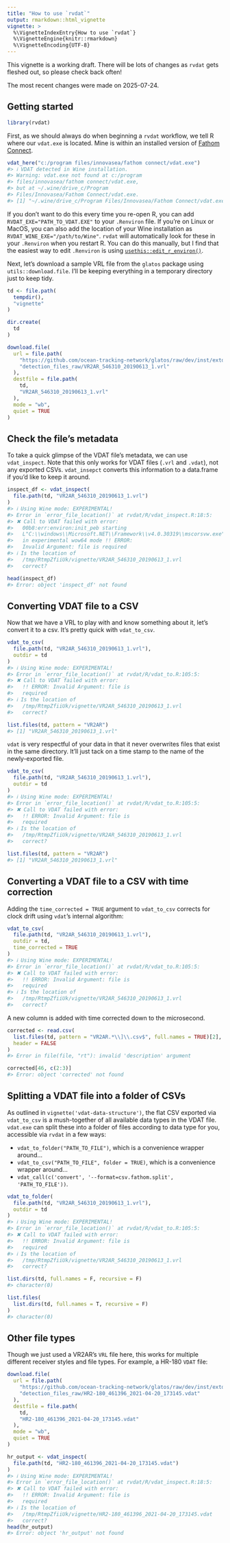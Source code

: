 ```yaml
---
title: "How to use `rvdat`"
output: rmarkdown::html_vignette
vignette: >
  %\VignetteIndexEntry{How to use `rvdat`}
  %\VignetteEngine{knitr::rmarkdown}
  %\VignetteEncoding{UTF-8}
---
```




This vignette is a working draft. There will be lots of changes as `rvdat` gets fleshed out, so please check back often!

The most recent changes were made on 2025-07-24.

## Getting started


``` r
library(rvdat)
```

First, as we should always do when beginning a `rvdat` workflow, we tell R where our `vdat.exe` is located. Mine is within an installed version of [Fathom Connect](https://support.fishtracking.innovasea.com/s/downloads).


``` r
vdat_here("c:/program files/innovasea/fathom connect/vdat.exe")
#> ℹ VDAT detected in Wine installation.
#> Warning: vdat.exe not found at c:/program
#> files/innovasea/fathom connect/vdat.exe,
#> but at ~/.wine/drive_c/Program
#> Files/Innovasea/Fathom Connect/vdat.exe.
#> [1] "~/.wine/drive_c/Program Files/Innovasea/Fathom Connect/vdat.exe"
```

If you don't want to do this every time you re-open R, you can add `RVDAT_EXE="PATH_TO_VDAT.EXE"` to your `.Renviron` file. If you're on Linux or MacOS, you can also add the location of your Wine installation as `RVDAT_WINE_EXE="/path/to/Wine"`. `rvdat` will automatically look for these in your `.Renviron` when you restart R. You can do this manually, but I find that the easiest way to edit `.Renviron` is using [`usethis::edit_r_environ()`](https://usethis.r-lib.org/reference/edit.html).

Next, let's download a sample VRL file from the `glatos` package using `utils::download.file`. I'll be keeping everything in a temporary directory just to keep tidy.


``` r
td <- file.path(
  tempdir(),
  "vignette"
)

dir.create(
  td
)

download.file(
  url = file.path(
    "https://github.com/ocean-tracking-network/glatos/raw/dev/inst/extdata",
    "detection_files_raw/VR2AR_546310_20190613_1.vrl"
  ),
  destfile = file.path(
    td,
    "VR2AR_546310_20190613_1.vrl"
  ),
  mode = "wb",
  quiet = TRUE
)
```

## Check the file's metadata

To take a quick glimpse of the VDAT file's metadata, we can use `vdat_inspect`. Note that this only works for VDAT files (`.vrl` and `.vdat`), not any exported CSVs. `vdat_insepct` converts this information to a data.frame if you'd like to keep it around.


``` r
inspect_df <- vdat_inspect(
  file.path(td, "VR2AR_546310_20190613_1.vrl")
)
#> ℹ Using Wine mode: EXPERIMENTAL!
#> Error in `error_file_location()` at rvdat/R/vdat_inspect.R:18:5:
#> ✖ Call to VDAT failed with error:
#>   00b8:err:environ:init_peb starting
#>   L"C:\\windows\\Microsoft.NET\\Framework\\v4.0.30319\\mscorsvw.exe"
#>   in experimental wow64 mode !! ERROR:
#>   Invalid Argument: file is required
#> ℹ Is the location of
#>   /tmp/RtmpZfiiUk/vignette/VR2AR_546310_20190613_1.vrl
#>   correct?

head(inspect_df)
#> Error: object 'inspect_df' not found
```

## Converting VDAT file to a CSV

Now that we have a VRL to play with and know something about it, let's convert it to a csv. It's pretty quick with `vdat_to_csv`.


``` r
vdat_to_csv(
  file.path(td, "VR2AR_546310_20190613_1.vrl"),
  outdir = td
)
#> ℹ Using Wine mode: EXPERIMENTAL!
#> Error in `error_file_location()` at rvdat/R/vdat_to.R:105:5:
#> ✖ Call to VDAT failed with error:
#>   !! ERROR: Invalid Argument: file is
#>   required
#> ℹ Is the location of
#>   /tmp/RtmpZfiiUk/vignette/VR2AR_546310_20190613_1.vrl
#>   correct?

list.files(td, pattern = "VR2AR")
#> [1] "VR2AR_546310_20190613_1.vrl"
```
`vdat` is very respectful of your data in that it never overwrites files that exist in the same directory. It'll just tack on a time stamp to the name of the newly-exported file.


``` r
vdat_to_csv(
  file.path(td, "VR2AR_546310_20190613_1.vrl"),
  outdir = td
)
#> ℹ Using Wine mode: EXPERIMENTAL!
#> Error in `error_file_location()` at rvdat/R/vdat_to.R:105:5:
#> ✖ Call to VDAT failed with error:
#>   !! ERROR: Invalid Argument: file is
#>   required
#> ℹ Is the location of
#>   /tmp/RtmpZfiiUk/vignette/VR2AR_546310_20190613_1.vrl
#>   correct?

list.files(td, pattern = "VR2AR")
#> [1] "VR2AR_546310_20190613_1.vrl"
```
## Converting a VDAT file to a CSV with time correction

Adding the `time_corrected = TRUE` argument to `vdat_to_csv` corrects for clock drift using `vdat`'s internal algorithm:


``` r
vdat_to_csv(
  file.path(td, "VR2AR_546310_20190613_1.vrl"),
  outdir = td,
  time_corrected = TRUE
)
#> ℹ Using Wine mode: EXPERIMENTAL!
#> Error in `error_file_location()` at rvdat/R/vdat_to.R:105:5:
#> ✖ Call to VDAT failed with error:
#>   !! ERROR: Invalid Argument: file is
#>   required
#> ℹ Is the location of
#>   /tmp/RtmpZfiiUk/vignette/VR2AR_546310_20190613_1.vrl
#>   correct?
```

A new column is added with time corrected down to the microsecond.


``` r
corrected <- read.csv(
  list.files(td, pattern = "VR2AR.*\\]\\.csv$", full.names = TRUE)[2],
  header = FALSE
)
#> Error in file(file, "rt"): invalid 'description' argument

corrected[46, c(2:3)]
#> Error: object 'corrected' not found
```


## Splitting a VDAT file into a folder of CSVs

As outlined in `vignette('vdat-data-structure')`, the flat CSV exported via `vdat_to_csv` is a mush-together of all available data types in the VDAT file. `vdat.exe` can split these into a folder of files according to data type for you, accessible via `rvdat` in a few ways:

  -   `vdat_to_folder("PATH_TO_FILE")`, which is a convenience wrapper around...
  -   `vdat_to_csv("PATH_TO_FILE", folder = TRUE)`, which is a convenience wrapper around...
  -   `vdat_call(c('convert', '--format=csv.fathom.split', 'PATH_TO_FILE'))`.


``` r
vdat_to_folder(
  file.path(td, "VR2AR_546310_20190613_1.vrl"),
  outdir = td
)
#> ℹ Using Wine mode: EXPERIMENTAL!
#> Error in `error_file_location()` at rvdat/R/vdat_to.R:105:5:
#> ✖ Call to VDAT failed with error:
#>   !! ERROR: Invalid Argument: file is
#>   required
#> ℹ Is the location of
#>   /tmp/RtmpZfiiUk/vignette/VR2AR_546310_20190613_1.vrl
#>   correct?

list.dirs(td, full.names = F, recursive = F)
#> character(0)

list.files(
  list.dirs(td, full.names = T, recursive = F)
)
#> character(0)
```


## Other file types

Though we just used a VR2AR's `VRL` file here, this works for multiple different receiver styles and file types. For example, a HR-180 `VDAT` file:


``` r
download.file(
  url = file.path(
    "https://github.com/ocean-tracking-network/glatos/raw/dev/inst/extdata",
    "detection_files_raw/HR2-180_461396_2021-04-20_173145.vdat"
  ),
  destfile = file.path(
    td,
    "HR2-180_461396_2021-04-20_173145.vdat"
  ),
  mode = "wb",
  quiet = TRUE
)

hr_output <- vdat_inspect(
  file.path(td, "HR2-180_461396_2021-04-20_173145.vdat")
)
#> ℹ Using Wine mode: EXPERIMENTAL!
#> Error in `error_file_location()` at rvdat/R/vdat_inspect.R:18:5:
#> ✖ Call to VDAT failed with error:
#>   !! ERROR: Invalid Argument: file is
#>   required
#> ℹ Is the location of
#>   /tmp/RtmpZfiiUk/vignette/HR2-180_461396_2021-04-20_173145.vdat
#>   correct?
head(hr_output)
#> Error: object 'hr_output' not found
```





